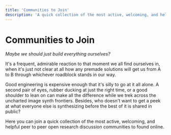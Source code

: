 ```yaml
---
title: 'Communities to Join'
description: 'A quick collection of the most active, welcoming, and helpful peer to peer open research discussion communities.'
---
```


# Communities to Join

_Maybe we should just build everything ourselves?_

It's a frequent, admirable reaction to that moment we all find ourselves in, when it's just not clear at all how any premade solutions will get us from A to B through whichever roadblock stands in our way.

Good engineering is expensive enough that it's silly to go at it all alone. A second pair of eyes, rubber ducking at just the right time, or a good shoulder to lean on can make all the difference while we trek across the uncharted image synth frontiers. Besides, who doesn't want to get a peek at what everyone else is synthesizing before the best of it is shared in public?

Here you can join a quick collection of the most active, welcoming, and helpful peer to peer open research discussion communities to found online.